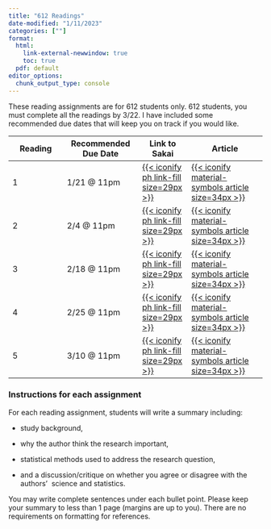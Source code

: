 ```yaml
---
title: "612 Readings"
date-modified: "1/11/2023"
categories: [""]
format: 
  html:
    link-external-newwindow: true
    toc: true
  pdf: default
editor_options: 
  chunk_output_type: console
---
```


These reading assignments are for 612 students only. 612 students, you must complete all the readings by 3/22. I have included some recommended due dates that will keep you on track if you would like.

| Reading | Recommended Due Date | Link to Sakai                                                                                                                                                                 | Article                                                                                                                                                                                                                                                                                                                                                                                                                                                                                                                                                               |
|----------------|----------------------|--------------|----------------------|
| 1       | 1/21 @ 11pm          | [[{{< iconify ph link-fill size=29px >}}](https://sakai.ohsu.edu/portal/site/BSTA-512-1-AB-W24/tool/961ec5ef-d7f9-4518-be16-25f7af3d6be4?panel=Main)]{style="color:#f8f5f0;"} | [{{< iconify material-symbols article size=34px >}}](https://ohsuitg-my.sharepoint.com/personal/wakim_ohsu_edu/_layouts/15/onedrive.aspx?FolderCTID=0x012000313CF7F10467BC479DC8A23F258AB10C&id=%2Fpersonal%2Fwakim%5Fohsu%5Fedu%2FDocuments%2FTeaching%2FClasses%2FW2024%5FBSTA%5F512%5F612%2FStudent%5Ffiles%2FReadings%5F612%2Freading1b%2Epdf&parent=%2Fpersonal%2Fwakim%5Fohsu%5Fedu%2FDocuments%2FTeaching%2FClasses%2FW2024%5FBSTA%5F512%5F612%2FStudent%5Ffiles%2FReadings%5F612)                                                                             |
| 2       | 2/4 @ 11pm           | [[{{< iconify ph link-fill size=29px >}}](https://sakai.ohsu.edu/portal/site/BSTA-512-1-AB-W24/tool/961ec5ef-d7f9-4518-be16-25f7af3d6be4?panel=Main)]{style="color:#f8f5f0;"} | [{{< iconify material-symbols article size=34px >}}](https://ohsuitg-my.sharepoint.com/personal/wakim_ohsu_edu/_layouts/15/onedrive.aspx?FolderCTID=0x012000313CF7F10467BC479DC8A23F258AB10C&id=%2Fpersonal%2Fwakim%5Fohsu%5Fedu%2FDocuments%2FTeaching%2FClasses%2FW2024%5FBSTA%5F512%5F612%2FStudent%5Ffiles%2FReadings%5F612%2Freading2b%2Epdf&parent=%2Fpersonal%2Fwakim%5Fohsu%5Fedu%2FDocuments%2FTeaching%2FClasses%2FW2024%5FBSTA%5F512%5F612%2FStudent%5Ffiles%2FReadings%5F612)                                                                             |
| 3       | 2/18 @ 11pm          | [[{{< iconify ph link-fill size=29px >}}](https://sakai.ohsu.edu/portal/site/BSTA-512-1-AB-W24/tool/961ec5ef-d7f9-4518-be16-25f7af3d6be4?panel=Main)]{style="color:#f8f5f0;"} | [{{< iconify material-symbols article size=34px >}}](https://ohsuitg-my.sharepoint.com/personal/wakim_ohsu_edu/_layouts/15/onedrive.aspx?FolderCTID=0x012000313CF7F10467BC479DC8A23F258AB10C&id=%2Fpersonal%2Fwakim%5Fohsu%5Fedu%2FDocuments%2FTeaching%2FClasses%2FW2024%5FBSTA%5F512%5F612%2FStudent%5Ffiles%2FReadings%5F612%2Freading3%2E2%2Epdf&parent=%2Fpersonal%2Fwakim%5Fohsu%5Fedu%2FDocuments%2FTeaching%2FClasses%2FW2024%5FBSTA%5F512%5F612%2FStudent%5Ffiles%2FReadings%5F612)                                                                          |
| 4       | 2/25 @ 11pm          | [[{{< iconify ph link-fill size=29px >}}](https://sakai.ohsu.edu/portal/site/BSTA-512-1-AB-W24/tool/961ec5ef-d7f9-4518-be16-25f7af3d6be4?panel=Main)]{style="color:#f8f5f0;"} | [{{< iconify material-symbols article size=34px >}}](https://ohsuitg-my.sharepoint.com/personal/wakim_ohsu_edu/_layouts/15/onedrive.aspx?FolderCTID=0x012000313CF7F10467BC479DC8A23F258AB10C&id=%2Fpersonal%2Fwakim%5Fohsu%5Fedu%2FDocuments%2FTeaching%2FClasses%2FW2024%5FBSTA%5F512%5F612%2FStudent%5Ffiles%2FReadings%5F612%2FNeighborhood%20Context%20and%20Youth%20Cardiovascular%20Health%20Behaviors%2Dreading4%2Epdf&parent=%2Fpersonal%2Fwakim%5Fohsu%5Fedu%2FDocuments%2FTeaching%2FClasses%2FW2024%5FBSTA%5F512%5F612%2FStudent%5Ffiles%2FReadings%5F612) |
| 5       | 3/10 @ 11pm          | [[{{< iconify ph link-fill size=29px >}}](https://sakai.ohsu.edu/portal/site/BSTA-512-1-AB-W24/tool/961ec5ef-d7f9-4518-be16-25f7af3d6be4?panel=Main)]{style="color:#f8f5f0;"} | [{{< iconify material-symbols article size=34px >}}](https://ohsuitg-my.sharepoint.com/personal/wakim_ohsu_edu/_layouts/15/onedrive.aspx?FolderCTID=0x012000313CF7F10467BC479DC8A23F258AB10C&id=%2Fpersonal%2Fwakim%5Fohsu%5Fedu%2FDocuments%2FTeaching%2FClasses%2FW2024%5FBSTA%5F512%5F612%2FStudent%5Ffiles%2FReadings%5F612%2FChanges%20in%20Sugar%2DSweetened%2Dreading5%2Epdf&parent=%2Fpersonal%2Fwakim%5Fohsu%5Fedu%2FDocuments%2FTeaching%2FClasses%2FW2024%5FBSTA%5F512%5F612%2FStudent%5Ffiles%2FReadings%5F612)                                           |

### Instructions for each assignment

For each reading assignment, students will write a summary including:

-   study background,

-   why the author think the research important,

-   statistical methods used to address the research question,

-   and a discussion/critique on whether you agree or disagree with the authors'  science and statistics.

You may write complete sentences under each bullet point. Please keep your summary to less than 1 page (margins are up to you). There are no requirements on formatting for references. 
